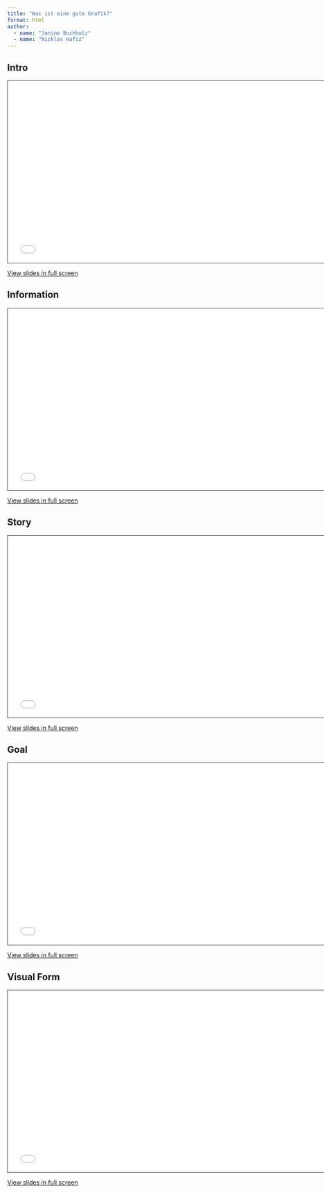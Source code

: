 ```yaml
---
title: "Was ist eine gute Grafik?"
format: html
author: 
  - name: "Janine Buchholz"
  - name: "Nicklas Hafiz"
---
```




## Intro

```{=html}
<iframe class="slide-deck" src="slides.html" height="420" width="747" style="border: 1px solid #2e3846;"></iframe>
```

[View slides in full screen](slides.html)


## Information

```{=html}
<iframe class="slide-deck" src="information.html" height="420" width="747" style="border: 1px solid #2e3846;"></iframe>
```

[View slides in full screen](information.html)


## Story

```{=html}
<iframe class="slide-deck" src="story.html" height="420" width="747" style="border: 1px solid #2e3846;"></iframe>
```

[View slides in full screen](story.html)



## Goal

```{=html}
<iframe class="slide-deck" src="goal.html" height="420" width="747" style="border: 1px solid #2e3846;"></iframe>
```

[View slides in full screen](goal.html)



## Visual Form

```{=html}
<iframe class="slide-deck" src="visual_form.html" height="420" width="747" style="border: 1px solid #2e3846;"></iframe>
```

[View slides in full screen](visual_form.html)
